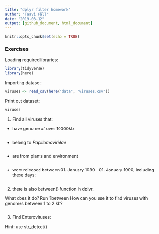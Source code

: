 ```yaml
---
title: "dplyr filter homework"
author: "Taavi Päll"
date: "2019-03-12"
output: [github_document, html_document]
---
```


```r
knitr::opts_chunk$set(echo = TRUE)
```

### Exercises

Loading required libraries:
```r
library(tidyverse)
library(here)
```

Importing dataset:
```r
viruses <- read_csv(here("data", "viruses.csv"))
```

Print out dataset:
```r
viruses
```


1. Find all viruses that:

- have genome of over 10000kb

```r

```

- belong to *Papillomaviridae*

```r

```

- are from plants and environment

```r

```

- were released between 01. January 1980 - 01. January 1990, including these days:

```r

```

2. there is also between() function in dplyr. 

What does it do? Run ?between
How can you use it to find viruses with genomes between 1 to 2 kb?

```r

```

3. Find Enteroviruses:

Hint: use str_detect()
```r

```

